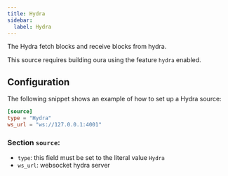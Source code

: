 ```yaml
---
title: Hydra
sidebar:
  label: Hydra
---
```


The Hydra fetch blocks and receive blocks from hydra.

This source requires building oura using the feature `hydra` enabled.

## Configuration

The following snippet shows an example of how to set up a Hydra source:

```toml
[source]
type = "Hydra"
ws_url = "ws://127.0.0.1:4001"
```

### Section `source`:

- `type`: this field must be set to the literal value `Hydra`
- `ws_url`: websocket hydra server

